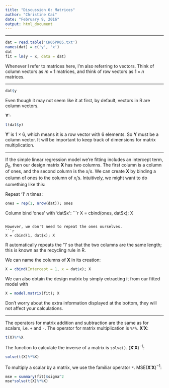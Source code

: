 ---
title: "Discussion 6: Matrices"
author: "Christine Cai"
date: "February 9, 2016"
output: html_document
---

***

```{r}
dat = read.table('CH05PR05.txt')
names(dat) = c('y', 'x')
dat
fit = lm(y ~ x, data = dat)
```

Whenever I refer to matrices here, I'm also referring to vectors. Think of column vectors as $m \times 1$ matrices, and think of row vectors as $1 \times n$ matrices.

***

```{r}
dat$y
```

Even though it may not seem like it at first, by default, vectors in R are column vectors.

$\boldsymbol{Y}'$:
```{r}
t(dat$y)
```

$\boldsymbol{Y}'$ is $1 \times 6$, which means it is a row vector with 6 elements. So $\boldsymbol{Y}$ must be a column vector. It will be important to keep track of dimensions for matrix multiplication.

***

If the simple linear regression model we're fitting includes an intercept term, $\beta_0$, then our design matrix $\boldsymbol{X}$ has two columns. The first column is a column of ones, and the second column is the $x_i$'s. We can create $\boldsymbol{X}$ by binding a column of ones to the column of $x_i$'s. Intuitively, we might want to do something like this:

Repeat '1' $n$ times:
```{r}
ones = rep(1, nrow(dat)); ones
```

Column bind 'ones' with 'dat$x':
```{r}
X = cbind(ones, dat$x); X
```

However, we don't need to repeat the ones ourselves.
```{r}
X = cbind(1, dat$x); X
```

R automatically repeats the '1' so that the two columns are the same length; this is known as the recycling rule in R.

We can name the columns of $\boldsymbol{X}$ in its creation:
```{r}
X = cbind(Intercept = 1, x = dat$x); X
```

We can also obtain the design matrix by simply extracting it from our fitted model with
```{r}
X = model.matrix(fit); X
```

Don't worry about the extra information displayed at the bottom, they will not affect your calculations.

***

The operators for matrix addition and subtraction are the same as for scalars, i.e. `+` and `-`. The operator for matrix multiplication is `%*%`. $\boldsymbol{X}'\boldsymbol{X}$:
```{r}
t(X)%*%X
```

The function to calculate the inverse of a matrix is `solve()`. $(\boldsymbol{X}'\boldsymbol{X})^{-1}$:
```{r}
solve(t(X)%*%X)
```

To multiply a scalar by a matrix, we use the familiar operator `*`. $\mathrm{MSE}(\boldsymbol{X}'\boldsymbol{X})^{-1}$:
```{r}
mse = summary(fit)$sigma^2
mse*solve(t(X)%*%X)
```
